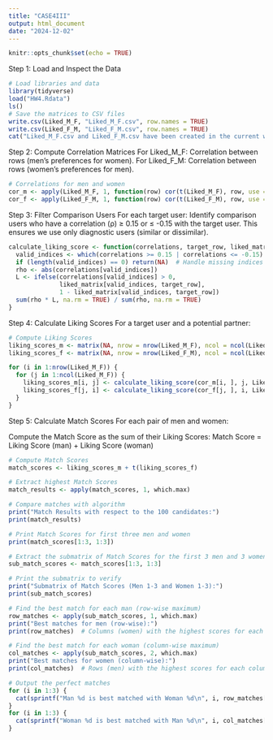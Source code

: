 ```yaml
---
title: "CASE4III"
output: html_document
date: "2024-12-02"
---
```


```r
knitr::opts_chunk$set(echo = TRUE)
```
Step 1: Load and Inspect the Data
```r
# Load libraries and data
library(tidyverse)
load("HW4.Rdata")  
ls()  
# Save the matrices to CSV files
write.csv(Liked_M_F, "Liked_M_F.csv", row.names = TRUE)
write.csv(Liked_F_M, "Liked_F_M.csv", row.names = TRUE)
cat("Liked_M_F.csv and Liked_F_M.csv have been created in the current working directory.")
```
Step 2: Compute Correlation Matrices
For Liked_M_F: Correlation between rows (men's preferences for women).
For Liked_F_M: Correlation between rows (women's preferences for men).
```r
# Correlations for men and women
cor_m <- apply(Liked_M_F, 1, function(row) cor(t(Liked_M_F), row, use = "pairwise.complete.obs"))
cor_f <- apply(Liked_F_M, 1, function(row) cor(t(Liked_F_M), row, use = "pairwise.complete.obs"))
```
Step 3: Filter Comparison Users
For each target user:
Identify comparison users who have a correlation (ρ) ≥ 0.15 or ≤ -0.15 with the target user.
This ensures we use only diagnostic users (similar or dissimilar).
```r
calculate_liking_score <- function(correlations, target_row, liked_matrix) {
  valid_indices <- which(correlations >= 0.15 | correlations <= -0.15)
  if (length(valid_indices) == 0) return(NA)  # Handle missing indices
  rho <- abs(correlations[valid_indices])
  L <- ifelse(correlations[valid_indices] > 0, 
              liked_matrix[valid_indices, target_row], 
              1 - liked_matrix[valid_indices, target_row])
  sum(rho * L, na.rm = TRUE) / sum(rho, na.rm = TRUE)
}
```
Step 4: Calculate Liking Scores
For a target user and a potential partner:
```r
# Compute Liking Scores
liking_scores_m <- matrix(NA, nrow = nrow(Liked_M_F), ncol = ncol(Liked_M_F))
liking_scores_f <- matrix(NA, nrow = nrow(Liked_F_M), ncol = ncol(Liked_F_M))

for (i in 1:nrow(Liked_M_F)) {
  for (j in 1:ncol(Liked_M_F)) {
    liking_scores_m[i, j] <- calculate_liking_score(cor_m[i, ], j, Liked_M_F)
    liking_scores_f[j, i] <- calculate_liking_score(cor_f[j, ], i, Liked_F_M)
  }
}
```
Step 5: Calculate Match Scores
For each pair of men and women:

Compute the Match Score as the sum of their Liking Scores:
Match Score = Liking Score (man) + Liking Score (woman)

```r

# Compute Match Scores
match_scores <- liking_scores_m + t(liking_scores_f)

# Extract highest Match Scores
match_results <- apply(match_scores, 1, which.max)


```

```r
# Compare matches with algorithm
print("Match Results with respect to the 100 candidates:")
print(match_results)

# Print Match Scores for first three men and women
print(match_scores[1:3, 1:3])
```

```r

# Extract the submatrix of Match Scores for the first 3 men and 3 women
sub_match_scores <- match_scores[1:3, 1:3]

# Print the submatrix to verify
print("Submatrix of Match Scores (Men 1-3 and Women 1-3):")
print(sub_match_scores)

# Find the best match for each man (row-wise maximum)
row_matches <- apply(sub_match_scores, 1, which.max)
print("Best matches for men (row-wise):")
print(row_matches)  # Columns (women) with the highest scores for each row (man)

# Find the best match for each woman (column-wise maximum)
col_matches <- apply(sub_match_scores, 2, which.max)
print("Best matches for women (column-wise):")
print(col_matches)  # Rows (men) with the highest scores for each column (woman)

# Output the perfect matches
for (i in 1:3) {
  cat(sprintf("Man %d is best matched with Woman %d\n", i, row_matches[i]))
}
for (i in 1:3) {
  cat(sprintf("Woman %d is best matched with Man %d\n", i, col_matches[i]))
}


```